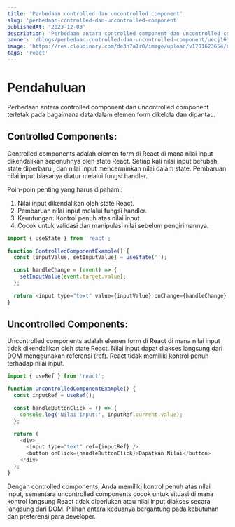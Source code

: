```yaml
---
title: 'Perbedaan controlled dan uncontrolled component'
slug: 'perbedaan-controlled-dan-uncontrolled-component'
publishedAt: '2023-12-03'
description: 'Perbedaan antara controlled component dan uncontrolled component terletak pada bagaimana data dalam elemen form dikelola dan dipantau.'
banner: '/blogs/perbedaan-controlled-dan-uncontrolled-component/uecj163iycpt7byfhlq6'
image: 'https://res.cloudinary.com/de3n7a1r0/image/upload/v1701623654/blogs/perbedaan-controlled-dan-uncontrolled-component/uecj163iycpt7byfhlq6.jpg'
tags: 'react'
---
```


# Pendahuluan

Perbedaan antara controlled component dan uncontrolled component terletak pada bagaimana data dalam elemen form dikelola dan dipantau.

## Controlled Components:

Controlled components adalah elemen form di React di mana nilai input dikendalikan sepenuhnya oleh state React. Setiap kali nilai input berubah, state diperbarui, dan nilai input mencerminkan nilai dalam state. Pembaruan nilai input biasanya diatur melalui fungsi handler.

Poin-poin penting yang harus dipahami:

1. Nilai input dikendalikan oleh state React.
2. Pembaruan nilai input melalui fungsi handler.
3. Keuntungan: Kontrol penuh atas nilai input.
4. Cocok untuk validasi dan manipulasi nilai sebelum pengirimannya.

```javascript
import { useState } from 'react';

function ControlledComponentExample() {
  const [inputValue, setInputValue] = useState('');

  const handleChange = (event) => {
    setInputValue(event.target.value);
  };

  return <input type="text" value={inputValue} onChange={handleChange} />;
}
```

## Uncontrolled Components:

Uncontrolled components adalah elemen form di React di mana nilai input tidak dikendalikan oleh state React. Nilai input dapat diakses langsung dari DOM menggunakan referensi (ref). React tidak memiliki kontrol penuh terhadap nilai input.

```javascript
import { useRef } from 'react';

function UncontrolledComponentExample() {
  const inputRef = useRef();

  const handleButtonClick = () => {
    console.log('Nilai input:', inputRef.current.value);
  };

  return (
    <div>
      <input type="text" ref={inputRef} />
      <button onClick={handleButtonClick}>Dapatkan Nilai</button>
    </div>
  );
}
```

Dengan controlled components, Anda memiliki kontrol penuh atas nilai input, sementara uncontrolled components cocok untuk situasi di mana kontrol langsung React tidak diperlukan atau nilai input diakses secara langsung dari DOM. Pilihan antara keduanya bergantung pada kebutuhan dan preferensi para developer.
